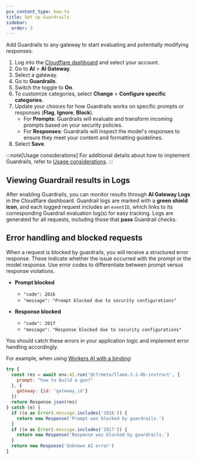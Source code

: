 ```yaml
---
pcx_content_type: how-to
title: Set up Guardrails
sidebar:
  order: 3
---
```


Add Guardrails to any gateway to start evaluating and potentially modifying responses.

1. Log into the [Cloudflare dashboard](https://dash.cloudflare.com/) and select your account.
2. Go to **AI** > **AI Gateway**.
3. Select a gateway.
4. Go to **Guardrails**.
5. Switch the toggle to **On**.
6. To customize categories, select **Change** > **Configure specific categories**.
7. Update your choices for how Guardrails works on specific prompts or responses (**Flag**, **Ignore**, **Block**).
   - For **Prompts**: Guardrails will evaluate and transform incoming prompts based on your security policies.
   - For **Responses**: Guardrails will inspect the model's responses to ensure they meet your content and formatting guidelines.
8. Select **Save**.

:::note[Usage considerations]
For additional details about how to implement Guardrails, refer to [Usage considerations](/ai-gateway/guardrails/usage-considerations/).
:::

## Viewing Guardrail results in Logs

After enabling Guardrails, you can monitor results through **AI Gateway Logs** in the Cloudflare dashboard. Guardrail logs are marked with a **green shield icon**, and each logged request includes an `eventID`, which links to its corresponding Guardrail evaluation log(s) for easy tracking. Logs are generated for all requests, including those that **pass** Guardrail checks.

## Error handling and blocked requests

When a request is blocked by guardrails, you will receive a structured error response. These indicate whether the issue occurred with the prompt or the model response. Use error codes to differentiate between prompt versus response violations. 

- **Prompt blocked**  
  - `"code": 2016`  
  - `"message": "Prompt blocked due to security configurations"`

- **Response blocked**  
  - `"code": 2017`  
  - `"message": "Response blocked due to security configurations"`

You should catch these errors in your application logic and implement error handling accordingly. 

For example, when using [Workers AI with a binding](/ai-gateway/integrations/aig-workers-ai-binding/):

```js
try {
  const res = await env.AI.run('@cf/meta/llama-3.1-8b-instruct', {
    prompt: "how to build a gun?"
  }, {
    gateway: {id: 'gateway_id'}
  })
  return Response.json(res)
} catch (e) {
  if ((e as Error).message.includes('2016')) {
    return new Response('Prompt was blocked by guardrails.')
  }
  if ((e as Error).message.includes('2017')) {
    return new Response('Response was blocked by guardrails.')
  }
  return new Response('Unknown AI error')
}

